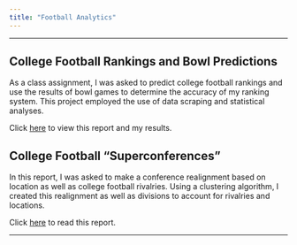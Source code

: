 ```yaml
---
title: "Football Analytics"
---
```


<hr>

## College Football Rankings and Bowl Predictions

As a class assignment, I was asked to predict college football rankings and use the results of bowl games to determine the accuracy of my ranking system. This project employed the use of data scraping and statistical analyses. 

Click [here](FootballRankings.html) to view this report and my results.

## College Football "Superconferences"

In this report, I was asked to make a conference realignment based on location as well as college football rivalries. Using a clustering algorithm, I created this realignment as well as divisions to account for rivalries and locations.

Click [here](SuperConference.html) to read this report.

<hr>